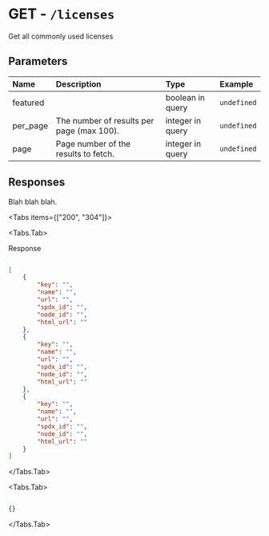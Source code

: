 
# GET - `/licenses`

Get all commonly used licenses

## Parameters

| Name | Description | Type | Example |
| :---- | :---- | :---- | :---- |
| featured  |  | boolean in query | `undefined` |
| per_page  | The number of results per page (max 100). | integer in query | `undefined` |
| page  | Page number of the results to fetch. | integer in query | `undefined` |

## Responses

Blah blah blah.

<Tabs items={["200", "304"]}>

<Tabs.Tab>

Response

```json

[
    {
        "key": "",
        "name": "",
        "url": "",
        "spdx_id": "",
        "node_id": "",
        "html_url": ""
    },
    {
        "key": "",
        "name": "",
        "url": "",
        "spdx_id": "",
        "node_id": "",
        "html_url": ""
    },
    {
        "key": "",
        "name": "",
        "url": "",
        "spdx_id": "",
        "node_id": "",
        "html_url": ""
    }
]

```

</Tabs.Tab>

<Tabs.Tab>



```json

{}

```

</Tabs.Tab>

</Tabs>